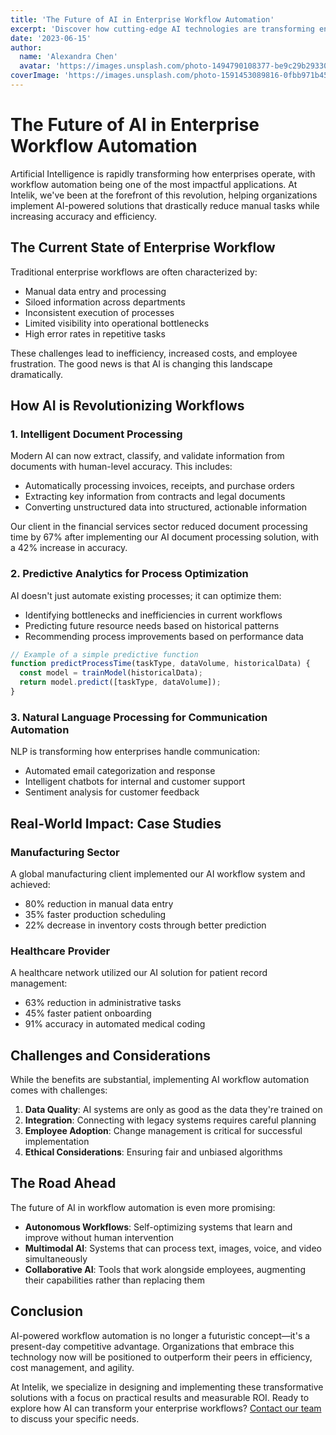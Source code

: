 ```yaml
---
title: 'The Future of AI in Enterprise Workflow Automation'
excerpt: 'Discover how cutting-edge AI technologies are transforming enterprise workflows, reducing manual tasks by up to 80% and enabling unprecedented business agility.'
date: '2023-06-15'
author:
  name: 'Alexandra Chen'
  avatar: 'https://images.unsplash.com/photo-1494790108377-be9c29b29330?q=80&w=250&auto=format&fit=crop'
coverImage: 'https://images.unsplash.com/photo-1591453089816-0fbb971b454c?q=80&w=1000&auto=format&fit=crop'
---
```


# The Future of AI in Enterprise Workflow Automation

Artificial Intelligence is rapidly transforming how enterprises operate, with workflow automation being one of the most impactful applications. At Intelik, we've been at the forefront of this revolution, helping organizations implement AI-powered solutions that drastically reduce manual tasks while increasing accuracy and efficiency.

## The Current State of Enterprise Workflow

Traditional enterprise workflows are often characterized by:

- Manual data entry and processing
- Siloed information across departments
- Inconsistent execution of processes
- Limited visibility into operational bottlenecks
- High error rates in repetitive tasks

These challenges lead to inefficiency, increased costs, and employee frustration. The good news is that AI is changing this landscape dramatically.

## How AI is Revolutionizing Workflows

### 1. Intelligent Document Processing

Modern AI can now extract, classify, and validate information from documents with human-level accuracy. This includes:

- Automatically processing invoices, receipts, and purchase orders
- Extracting key information from contracts and legal documents
- Converting unstructured data into structured, actionable information

Our client in the financial services sector reduced document processing time by 67% after implementing our AI document processing solution, with a 42% increase in accuracy.

### 2. Predictive Analytics for Process Optimization

AI doesn't just automate existing processes; it can optimize them:

- Identifying bottlenecks and inefficiencies in current workflows
- Predicting future resource needs based on historical patterns
- Recommending process improvements based on performance data

```javascript
// Example of a simple predictive function
function predictProcessTime(taskType, dataVolume, historicalData) {
  const model = trainModel(historicalData);
  return model.predict([taskType, dataVolume]);
}
```

### 3. Natural Language Processing for Communication Automation

NLP is transforming how enterprises handle communication:

- Automated email categorization and response
- Intelligent chatbots for internal and customer support
- Sentiment analysis for customer feedback

## Real-World Impact: Case Studies

### Manufacturing Sector

A global manufacturing client implemented our AI workflow system and achieved:

- 80% reduction in manual data entry
- 35% faster production scheduling
- 22% decrease in inventory costs through better prediction

### Healthcare Provider

A healthcare network utilized our AI solution for patient record management:

- 63% reduction in administrative tasks
- 45% faster patient onboarding
- 91% accuracy in automated medical coding

## Challenges and Considerations

While the benefits are substantial, implementing AI workflow automation comes with challenges:

1. **Data Quality**: AI systems are only as good as the data they're trained on
2. **Integration**: Connecting with legacy systems requires careful planning
3. **Employee Adoption**: Change management is critical for successful implementation
4. **Ethical Considerations**: Ensuring fair and unbiased algorithms

## The Road Ahead

The future of AI in workflow automation is even more promising:

- **Autonomous Workflows**: Self-optimizing systems that learn and improve without human intervention
- **Multimodal AI**: Systems that can process text, images, voice, and video simultaneously
- **Collaborative AI**: Tools that work alongside employees, augmenting their capabilities rather than replacing them

## Conclusion

AI-powered workflow automation is no longer a futuristic concept—it's a present-day competitive advantage. Organizations that embrace this technology now will be positioned to outperform their peers in efficiency, cost management, and agility.

At Intelik, we specialize in designing and implementing these transformative solutions with a focus on practical results and measurable ROI. Ready to explore how AI can transform your enterprise workflows? [Contact our team](/contact) to discuss your specific needs. 